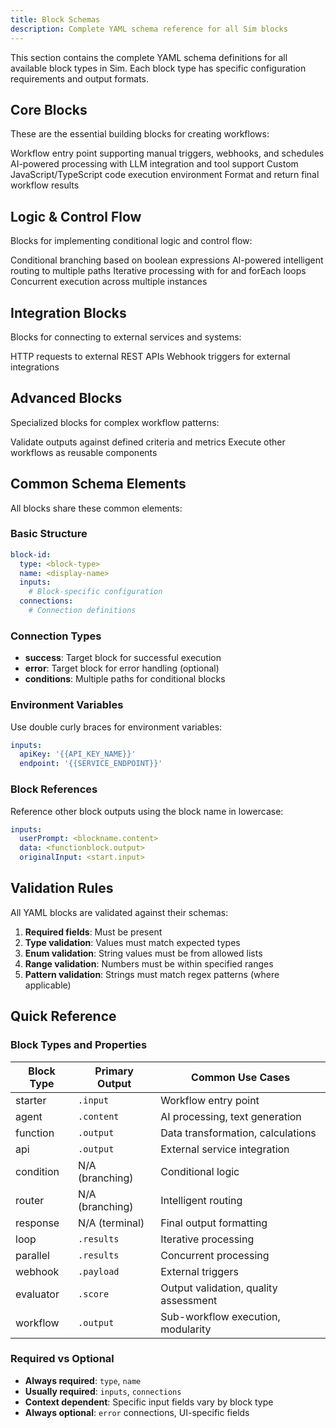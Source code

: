 ```yaml
---
title: Block Schemas
description: Complete YAML schema reference for all Sim blocks
---
```



This section contains the complete YAML schema definitions for all available block types in Sim. Each block type has specific configuration requirements and output formats.

## Core Blocks

These are the essential building blocks for creating workflows:

<Cards>
  <Card title="Starter Block" href="/yaml/blocks/starter">
    Workflow entry point supporting manual triggers, webhooks, and schedules
  </Card>
  <Card title="Agent Block" href="/yaml/blocks/agent">
    AI-powered processing with LLM integration and tool support
  </Card>
  <Card title="Function Block" href="/yaml/blocks/function">
    Custom JavaScript/TypeScript code execution environment
  </Card>
  <Card title="Response Block" href="/yaml/blocks/response">
    Format and return final workflow results
  </Card>
</Cards>

## Logic & Control Flow

Blocks for implementing conditional logic and control flow:

<Cards>
  <Card title="Condition Block" href="/yaml/blocks/condition">
    Conditional branching based on boolean expressions
  </Card>
  <Card title="Router Block" href="/yaml/blocks/router">
    AI-powered intelligent routing to multiple paths
  </Card>
  <Card title="Loop Block" href="/yaml/blocks/loop">
    Iterative processing with for and forEach loops
  </Card>
  <Card title="Parallel Block" href="/yaml/blocks/parallel">
    Concurrent execution across multiple instances
  </Card>
</Cards>

## Integration Blocks

Blocks for connecting to external services and systems:

<Cards>
  <Card title="API Block" href="/yaml/blocks/api">
    HTTP requests to external REST APIs
  </Card>
  <Card title="Webhook Block" href="/yaml/blocks/webhook">
    Webhook triggers for external integrations
  </Card>
</Cards>

## Advanced Blocks

Specialized blocks for complex workflow patterns:

<Cards>
  <Card title="Evaluator Block" href="/yaml/blocks/evaluator">
    Validate outputs against defined criteria and metrics
  </Card>
  <Card title="Workflow Block" href="/yaml/blocks/workflow">
    Execute other workflows as reusable components
  </Card>
</Cards>

## Common Schema Elements

All blocks share these common elements:

### Basic Structure

```yaml
block-id:
  type: <block-type>
  name: <display-name>
  inputs:
    # Block-specific configuration
  connections:
    # Connection definitions
```

### Connection Types

- **success**: Target block for successful execution
- **error**: Target block for error handling (optional)
- **conditions**: Multiple paths for conditional blocks

### Environment Variables

Use double curly braces for environment variables:

```yaml
inputs:
  apiKey: '{{API_KEY_NAME}}'
  endpoint: '{{SERVICE_ENDPOINT}}'
```

### Block References

Reference other block outputs using the block name in lowercase:

```yaml
inputs:
  userPrompt: <blockname.content>
  data: <functionblock.output>
  originalInput: <start.input>
```

## Validation Rules

All YAML blocks are validated against their schemas:

1. **Required fields**: Must be present
2. **Type validation**: Values must match expected types
3. **Enum validation**: String values must be from allowed lists
4. **Range validation**: Numbers must be within specified ranges
5. **Pattern validation**: Strings must match regex patterns (where applicable)

## Quick Reference

### Block Types and Properties

| Block Type | Primary Output | Common Use Cases |
|------------|----------------|------------------|
| starter | `.input` | Workflow entry point |
| agent | `.content` | AI processing, text generation |
| function | `.output` | Data transformation, calculations |
| api | `.output` | External service integration |
| condition | N/A (branching) | Conditional logic |
| router | N/A (branching) | Intelligent routing |
| response | N/A (terminal) | Final output formatting |
| loop | `.results` | Iterative processing |
| parallel | `.results` | Concurrent processing |
| webhook | `.payload` | External triggers |
| evaluator | `.score` | Output validation, quality assessment |
| workflow | `.output` | Sub-workflow execution, modularity |

### Required vs Optional

- **Always required**: `type`, `name`
- **Usually required**: `inputs`, `connections`
- **Context dependent**: Specific input fields vary by block type
- **Always optional**: `error` connections, UI-specific fields 